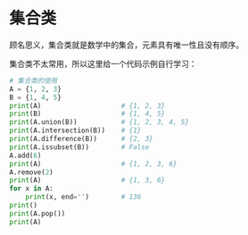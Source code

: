 
# 集合类

顾名思义，集合类就是数学中的集合，元素具有唯一性且没有顺序。

集合类不太常用，所以这里给一个代码示例自行学习：

```python sandbox
# 集合类的使用
A = {1, 2, 3}
B = {1, 4, 5}
print(A)                    # {1, 2, 3}
print(B)                    # {1, 4, 5}
print(A.union(B))           # {1, 2, 3, 4, 5}
print(A.intersection(B))    # {1}
print(A.difference(B))      # {2, 3}
print(A.issubset(B))        # False
A.add(6)
print(A)                    # {1, 2, 3, 6}
A.remove(2)
print(A)                    # {1, 3, 6}
for x in A:
    print(x, end='')        # 136
print()
print(A.pop())
print(A)
```
